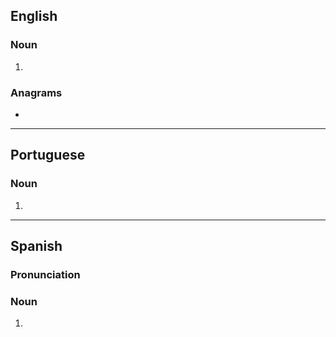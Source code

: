 {{also|acérolas}}
==English==

===Noun===
{{head|en|noun form}}

# {{plural of|en|acerola}}

===Anagrams===
* {{anagrams|en|a=aacelors|Coral Sea|rosaceal}}

----

==Portuguese==

===Noun===
{{head|pt|noun plural form}}

# {{plural of|pt|acerola}}

----

==Spanish==

===Pronunciation===
{{es-IPA}}

===Noun===
{{head|es|noun form}}

# {{plural of|es|acerola}}